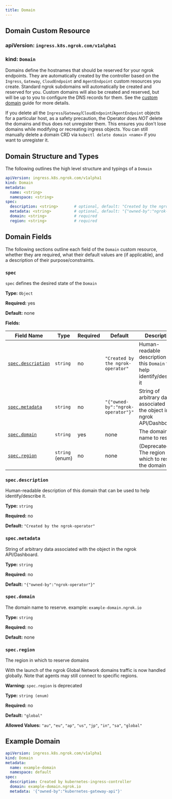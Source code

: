 ```yaml
---
title: Domain
---
```


## Domain Custom Resource

### **apiVersion:** `ingress.k8s.ngrok.com/v1alpha1`

### **kind:** `Domain`

Domains define the hostnames that should be reserved for your ngrok endpoints.
They are automatically created by the controller based on the `Ingress`, `Gateway`, `CloudEndpoint` and `AgentEndpoint` custom resources you create.
Standard ngrok subdomains will automatically be created and reserved for you.
Custom domains will also be created and reserved, but will be up to you to configure the DNS records for them.
See the [custom domain](/k8s/guides/custom-domain) guide for more details.

If you delete all the `Ingress`/`Gateway`/`CloudEndpoint`/`AgentEndpoint` objects for a particular host, as a safety precaution, the Operator does _NOT_ delete the domains and thus does not unregister them.
This ensures you don't lose domains while modifying or recreating ingress objects.
You can still manually delete a domain CRD via `kubectl delete domain <name>` if you want to unregister it.

## Domain Structure and Types

The following outlines the high level structure and typings of a `Domain`

```yaml
apiVersion: ingress.k8s.ngrok.com/v1alpha1
kind: Domain
metadata:
  name: <string>
  namespace: <string>
spec:
  description: <string>       # optional, default: "Created by the ngrok-operator"
  metadata: <string>          # optional, default: "{"owned-by":"ngrok-operator"}"
  domain: <string>            # required
  region: <string>            # required
```

## Domain Fields

The following sections outline each field of the `Domain` custom resource, whether they are required, what their default values are (if applicable), and a description of their purpose/constraints.

### `spec`

`spec` defines the desired state of the `Domain`

**Type:** `Object`

**Required:** yes

**Default:** none

**Fields:**

| Field Name                             | Type            | Required | Default                           | Description                                                                    |
| -------------------------------------- | --------------- | -------- | --------------------------------- | ------------------------------------------------------------------------------ |
| [`spec.description`](#specdescription) | `string`        | no       | `"Created by the ngrok-operator"` | Human-readable description for this `Domain` to help identify/describe it      |
| [`spec.metadata`](#specmetadata)       | `string`        | no       | `"{"owned-by":"ngrok-operator"}"` | String of arbitrary data associated with the object in the ngrok API/Dashboard |
| [`spec.domain`](#specdomain)           | `string`        | yes      | none                              | The domain name to reserve                                                     |
| [`spec.region`](#specregion)           | `string` (enum) | no       | none                              | (Deprecated) The region in which to reserve the domain                         |

### `spec.description`

Human-readable description of this domain that can be used to help identify/describe it.

**Type:** `string`

**Required:** no

**Default:** `"Created by the ngrok-operator"`

### `spec.metadata`

String of arbitrary data associated with the object in the ngrok API/Dashboard.

**Type:** `string`

**Required:** no

**Default:** `"{"owned-by":"ngrok-operator"}"`

### `spec.domain`

The domain name to reserve. example: `example-domain.ngrok.io`

**Type:** `string`

**Required:** no

**Default:** none

### `spec.region`

The region in which to reserve domains

With the launch of the ngrok Global Network domains traffic is now handled globally.
Note that agents may still connect to specific regions.

**Warning:** `spec.region` is deprecated

**Type:** `string (enum)`

**Required:** no

**Default:** `"global"`

**Allowed Values:** `"au"`, `"eu"`, `"ap"`, `"us"`, `"jp"`, `"in"`, `"sa"`, `"global"`

## Example Domain

```yaml
apiVersion: ingress.k8s.ngrok.com/v1alpha1
kind: Domain
metadata:
  name: example-domain
  namespace: default
spec:
  description: Created by kubernetes-ingress-controller
  domain: example-domain.ngrok.io
  metadata: '{"owned-by":"kubernetes-gateway-api"}'
```


